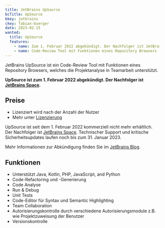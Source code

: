 ```yaml
---
title: JetBrains UpSource
bcTitle: UpSource
bkey: jetbrains
ckey: fabian-buerger
date: 2023-02-15
wanted:
  title: UpSource
  features:
    - name: Zum 1. Februar 2022 abgekündigt. Der Nachfolger ist JetBrains Space
    - name: Code-Review Tool mit Funktionen eines Repository Browsers
---
```




<Intro>

JetBrains UpSource ist ein Code-Review Tool mit Funktionen eines Repository Browsers, welches die Projektanalyse in Teamarbeit unterstützt.

**UpSource ist zum 1. Februar 2022 abgekündigt. Der Nachfolger ist [JetBrains Space](/hersteller/jetbrains/space/).**

</Intro>

<TOC />



## Preise

<ArrowList>

- Lizenziert wird nach der Anzahl der Nutzer
- Mehr unter [Lizenzierung](/hersteller/jetbrains/#kauf-und-lizenzierung)

</ArrowList>

<Info>

UpSource ist seit dem 1. Februar 2022 kommerziell nicht mehr erhältlich. Der Nachfolger ist [JetBrains Space](/hersteller/jetbrains/space/). Technischer Support und kritische Sicherheitsupdates laufen noch bis zum 31. Januar 2023.

Mehr Informationen zur Abkündigung finden Sie im [JetBrains Blog](https://blog.jetbrains.com/upsource/2022/01/31/upsource-end-of-sales-announcement/).

</Info>



## Funktionen

- Unterstützt Java, Kotlin, PHP, JavaScript, and Python
- Code-Refactoring und -Generierung
- Code Analyse
- Run & Debug
- Unit Tests
- Code-Editor für Syntax und Semantic Highlighting
- Team Collaboration
- Autorisierungskontrolle durch verschiedene Autorisierungsmodule z.B. wie Projektzuweisung der Benutzer
- Versionskontrolle
